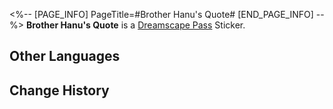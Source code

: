 <%-- [PAGE_INFO]
PageTitle=#Brother Hanu's Quote#
[END_PAGE_INFO] --%>
{{Stub|Location information}}
{{Item Infobox
|id          = 223532
|image       = Dreamscape Pass Sticker Text.png
|type        = Dreamscape Pass Sticker
|type2       = The Most Absurd Stage Stickers
|invCategory = 
|rarity      = 4
|effect      = 
|description = Digital stickers that can be used to decorate the pages of the Dreamtour Handbook. They come in many different styles.
|source1     = [[Help Elvira the animation Dreamchaser calm down and face reality]]
}}
{{Description|"Hmph."}}
'''Brother Hanu's Quote''' is a [[Dreamscape Pass]] Sticker.

==Other Languages==
{{Other Languages
|en   = Brother Hanu's Quote
|zhs  = 哈努兄弟的名句
|zht  = 哈努兄弟的名言
|ja   = ブラザーハヌの名セリフ
|ko   = 하누 형제의 명언
|es   = Frases célebres de Hanu
|fr   = Réplique de Hanu
|ru   = Изречение Хану
|th   = วลีเด็ดของลูกพี่ Hanu
|vi   = Những Câu Nói Hay Của Người Anh Em Hanu
|de   = Berühmtes Zitat von Hanu
|id   = Kata Mutiara Bro Hanu
|pt   = Citações do Hanu
}}

==Change History==
{{Change History|2.1}}